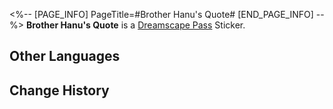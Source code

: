 <%-- [PAGE_INFO]
PageTitle=#Brother Hanu's Quote#
[END_PAGE_INFO] --%>
{{Stub|Location information}}
{{Item Infobox
|id          = 223532
|image       = Dreamscape Pass Sticker Text.png
|type        = Dreamscape Pass Sticker
|type2       = The Most Absurd Stage Stickers
|invCategory = 
|rarity      = 4
|effect      = 
|description = Digital stickers that can be used to decorate the pages of the Dreamtour Handbook. They come in many different styles.
|source1     = [[Help Elvira the animation Dreamchaser calm down and face reality]]
}}
{{Description|"Hmph."}}
'''Brother Hanu's Quote''' is a [[Dreamscape Pass]] Sticker.

==Other Languages==
{{Other Languages
|en   = Brother Hanu's Quote
|zhs  = 哈努兄弟的名句
|zht  = 哈努兄弟的名言
|ja   = ブラザーハヌの名セリフ
|ko   = 하누 형제의 명언
|es   = Frases célebres de Hanu
|fr   = Réplique de Hanu
|ru   = Изречение Хану
|th   = วลีเด็ดของลูกพี่ Hanu
|vi   = Những Câu Nói Hay Của Người Anh Em Hanu
|de   = Berühmtes Zitat von Hanu
|id   = Kata Mutiara Bro Hanu
|pt   = Citações do Hanu
}}

==Change History==
{{Change History|2.1}}